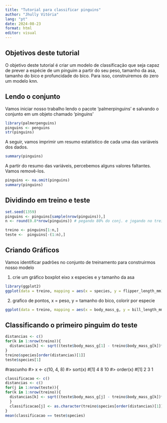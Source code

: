 ```yaml
---
title: "Tutorial para classificar pinguins"
author: "Jhully Vitória"
lang: "pt"
date: 2024-08-23
format: html
editor: visual
---
```


## Objetivos deste tutorial

O objetivo deste tutorial é criar um modelo de classificação que seja capaz de prever a espécie de um pinguim a partir do seu peso, tamanho da asa, tamanho do bico e profuncidade do bico. Para isso, construiremos do zero um modelo knn.

## Lendo o conjunto

Vamos iniciar nosso trabalho lendo o pacote 'palmerpinguins' e salvando o conjunto em um objeto chamado 'pinguins'

``` r
library(palmerpenguins)
pinguins <- penguins
str(pinguins)
```

A seguir, vamos imprimir um resumo estatístico de cada uma das variáveis dos dados.

```r
summary(pinguins)
```

A partir do resumo das variáveis, percebemos alguns valores faltantes. Vamos removê-los.

```r
pinguins <- na.omit(pinguins)
summary(pinguins)
```

## Dividindo em treino e teste
```r
set.seed(1359)
pinguins <- pinguins[sample(nrow(pinguins)),]
n <- round(0.8*nrow(pinguins)) # pegando 80% do conj. e jogando no treino

treino <- pinguins[1:n,]
teste <-  pinguins[-(1:n),]
```

## Criando Gráficos

Vamos identificar padrões no conjunto de treinamento para construirmos nosso modelo


1. crie um gráfico boxplot eixo x especies e y tamanho da asa

```r
library(ggplot2)
ggplot(data = treino, mapping = aes(x = species, y = flipper_length_mm)) + geom_boxplot()
```

2. grafico de pontos, x = peso, y = tamanho do bico, colorir por especie
```r
ggplot(data = treino, mapping = aes(x = body_mass_g, y = bill_length_mm, color = species)) + geom_point()
```

## Classificando o primeiro pinguim do teste

```r
distancias <- c()
for(k in 1:nrow(treino)){
  distancias[k] <- sqrt((teste$body_mass_g[1] - treino$body_mass_g[k])**2 + (teste$bill_length_mm[1] - treino$bill_length_mm[k])**2)
}
treino$species[order(distancias)[1]]
teste$species[1]

```

#rascunho
#> x <- c(10, 4, 8)
#> sort(x)
#[1]  4  8 10
#> order(x)
#[1] 2 3 1

```r
classificacao <- c()
distancias <- c()
for(j in 1:nrow(teste)){
for(k in 1:nrow(treino)){
  distancias[k] <- sqrt((teste$body_mass_g[j] - treino$body_mass_g[k])**2 + (teste$bill_length_mm[j] - treino$bill_length_mm[k])**2)
  }
  classificacao[j] <- as.character(treino$species[order(distancias)[1]])
}
mean(classificacao == teste$species)
```